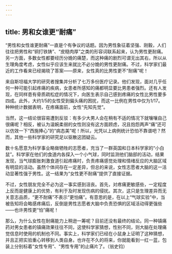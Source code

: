 ```yaml
---
---
---
```

title: 男和女谁更“耐痛”
---




“男性和女性谁更耐痛”一直是个有争议的话题。因为男性象征着坚强、刚毅，人们往往把男性和“铜打铁铸”、“皮糙肉厚”之类的形容词联系起来，认为男性更耐痛。另一方面，多数女性都要经历分娩的痛楚，而这种痛的剧烈可谓无出其右，所以从生理角度考虑，女性似乎应该生来就比不必分娩的男性更耐痛。不过，科学家们最近的工作看来已经揭晓了答案——原来，女性真的比男性更不“耐痛”呢！

来自斯坦福大学的研究者搜集并分析了七万多份医疗记录。他们发现，面对几乎任何一种可能引起疼痛的疾病，女患者所感知的痛都明显要比男患者强烈。还有人发现，在同样患有骨质疏松症的情况下，向医生表示自己感到疼痛的女性比男性要多四成。此外，大约1/5的女性受到偏头痛的困扰，而这一比例在男性中仅为1/17。种种统计数据表明，在疼痛面前，女性“先知先觉”。



当然，这一结论很容易遭到反驳：有多少大男人会在稍有不适的情况下就嚷嚷自己很痛呢？相反，被认为温婉柔弱的女性则没有这方面顾虑，况且抱怨两声“痛”还可以仿效一下“西施捧心”的“病态美”呢！所以，光凭以上病例统计恐怕不靠谱吧？然而，其他一些科学家的研究足以驱散这团疑云。

数十名愿意为科学事业略做牺牲的志愿者，充当了一群英国和日本科学家的“小白鼠”。科学家在他们的食道内各探入一个小气球，同时监测他们脑部的活动，结果发现，当气球膨胀刺激食道引起疼痛时，负责疼痛感觉处理和情绪反应的大脑区域有明显的活动。虽然个体间存在一定差异，但总的来说，女性志愿者大脑的这一活动显著性强于男性。这一结果为“女性更不耐痛”提供了直接证据。

不过，女性朋友完全不必为这一事实感到沮丧。首先，对疼痛更敏感些，一定程度上反而是健康上的优势，有利于及时发现伤病的侵扰。其次，这只是生理差异而无关意志品质，“更不耐痛”不表示“更怕痛”。有意思的是，在以上“气球实验”中，当被告知将会略感疼痛后，反倒是男性志愿者大脑中负责恐惧的区域活动得更强些——也许男性更“怕”痛呢！

那么，为什么女性在耐痛能力上稍逊一筹呢？目前还没有最终的结论。同一种镇痛药对男女患者的镇痛效果往往不同，这使科学家猜想，性别不同，则大脑在处理痛觉信息时使用的机制也不同。事实上，科学家们已经在小鼠身上证明了这种猜想，并且正把实验重心转移到人类自身。也许在不久的将来，你就能看到一红一蓝，包装上分别标着“女性专用”、“男性专用”的止痛片了。（翁史钧）